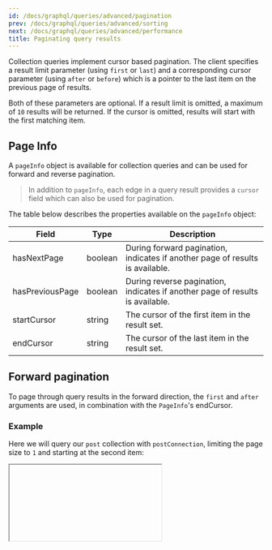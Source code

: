 ```yaml
---
id: /docs/graphql/queries/advanced/pagination
prev: /docs/graphql/queries/advanced/sorting
next: /docs/graphql/queries/advanced/performance
title: Paginating query results
---
```


Collection queries implement cursor based pagination. The client specifies a result limit parameter (using `first` or `last`) and a corresponding cursor parameter (using `after` or `before`) which is a pointer to the last item on the previous page of results.

Both of these parameters are optional. If a result limit is omitted, a maximum of `10` results will be returned. If the cursor is omitted, results will start with the first matching item.

## Page Info

A `pageInfo` object is available for collection queries and can be used for forward and reverse pagination.

> In addition to `pageInfo`, each edge in a query result provides a `cursor` field which can also be used for pagination.

The table below describes the properties available on the `pageInfo` object:

| Field           | Type    | Description                                                                   |
| --------------- | ------- | ----------------------------------------------------------------------------- |
| hasNextPage     | boolean | During forward pagination, indicates if another page of results is available. |
| hasPreviousPage | boolean | During reverse pagination, indicates if another page of results is available. |
| startCursor     | string  | The cursor of the first item in the result set.                               |
| endCursor       | string  | The cursor of the last item in the result set.                                |

## Forward pagination

To page through query results in the forward direction, the `first` and `after` arguments are used, in combination with the `PageInfo`'s endCursor.

### Example

Here we will query our `post` collection with `postConnection`, limiting the page size to `1` and starting at the second item:

<Iframe iframeSrc="/api/graphiql/?query=%7B%0A%20%20postConnection(sort%3A%20%22date%22%2C%20first%3A%201%2C%20after%3A%20%22cG9zdCNkYXRlIzE2NTUyNzY0MDAwMDAjY29udGVudC9wb3N0cy92b3RlRm9yUGVkcm8uanNvbg%3D%3D%22)%20%7B%0A%20%20%20%20edges%20%7B%0A%20%20%20%20%20%20node%20%7B%0A%20%20%20%20%20%20%20%20id%0A%20%20%20%20%20%20%20%20title%0A%20%20%20%20%20%20%20%20date%0A%20%20%20%20%20%20%7D%0A%20%20%20%20%7D%0A%20%20%20%20pageInfo%20%7B%0A%20%20%20%20%20%20hasNextPage%0A%20%20%20%20%20%20endCursor%0A%20%20%20%20%7D%0A%20%20%7D%0A%7D%0A&#x22; " height={400} />

## Reverse pagination

To page through query results in the reverse direction, the `last` and `before` arguments are used, in combination with the `PageInfo`'s startCursor.

### Example

Here we will query our `post` collection with `postConnection`, limiting the page size to `1` and starting at the first item:

<Iframe iframeSrc="/api/graphiql/?query=%7B%0A%20%20postConnection(sort%3A%20%22date%22%2C%20last%3A%201%2C%20before%3A%20%22cG9zdCNkYXRlIzE2NTc4Njg0MDAwMDAjY29udGVudC9wb3N0cy9hbm90aGVyUG9zdC5qc29u%22)%20%7B%0A%20%20%20%20edges%20%7B%0A%20%20%20%20%20%20node%20%7B%0A%20%20%20%20%20%20%20%20id%0A%20%20%20%20%20%20%20%20title%0A%20%20%20%20%20%20%20%20date%0A%20%20%20%20%20%20%7D%0A%20%20%20%20%7D%0A%20%20%20%20pageInfo%20%7B%0A%20%20%20%20%20%20hasPreviousPage%0A%20%20%20%20%20%20endCursor%0A%20%20%20%20%7D%0A%20%20%7D%0A%7D%0A&#x22; " height={400} />
